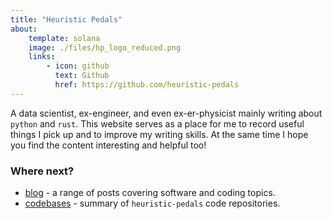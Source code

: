 ```yaml
---
title: "Heuristic Pedals"
about:
    template: solana
    image: ./files/hp_logo_reduced.png
    links:
        - icon: github
          text: Github
          href: https://github.com/heuristic-pedals
---
```


A data scientist, ex-engineer, and even ex-er-physicist mainly writing about `python` and `rust`. This website serves as a place for me to record useful things I pick up and to improve my writing skills. At the same time I hope you find the content interesting and helpful too!

### Where next?

- [blog](/blog/index.qmd) - a range of posts covering software and coding topics.
- [codebases](/codebases/index.qmd) - summary of `heuristic-pedals` code repositories.